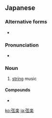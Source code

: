 {{also|絃楽}}
==Japanese==
{{ja-kanjitab|げん|がく|yomi=o}}

===Alternative forms===
* {{l/ja|絃楽}}

===Pronunciation===
* {{ja-pron|げんがく|yomi=o}}

===Noun===
{{ja-noun|げんがく}}

# [[string]] music

====Compounds====
* {{l/ja|弦楽器}}

[[ko:弦楽]]
[[ja:弦楽]]